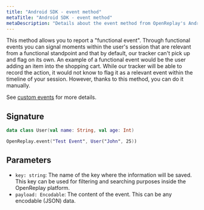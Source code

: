 ```yaml
---
title: "Android SDK - event method"
metaTitle: "Android SDK - event method"
metaDescription: "Details about the event method from OpenReplay's Android SDK"
---
```



This method allows you to report a "functional event". Through functional events you can signal moments within the user's session that are relevant from a functional standpoint and that by default, our tracker can't pick up and flag on its own. An example of a functional event would be the user adding an item into the shopping cart. While our tracker will be able to record the action, it would not know to flag it as a relevant event within the timeline of your session. However, thanks to this method, you can do it manually.

See [custom events](/installation/custom-events#functionalevents) for more details.

## Signature

```kotlin
data class User(val name: String, val age: Int)

OpenReplay.event("Test Event", User("John", 25))
```

## Parameters

- `key: string`: The name of the key where the information will be saved. This key can be used for filtering and searching purposes inside the OpenReplay platform.
- `payload: Encodable`: The content of the event. This can be any encodable (JSON) data.
